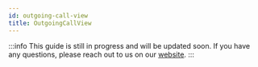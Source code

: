 ```yaml
---
id: outgoing-call-view
title: OutgoingCallView
---
```


:::info
This guide is still in progress and will be updated soon.
If you have any questions, please reach out to us on our [website](https://getstream.io/video/#contact).
:::
